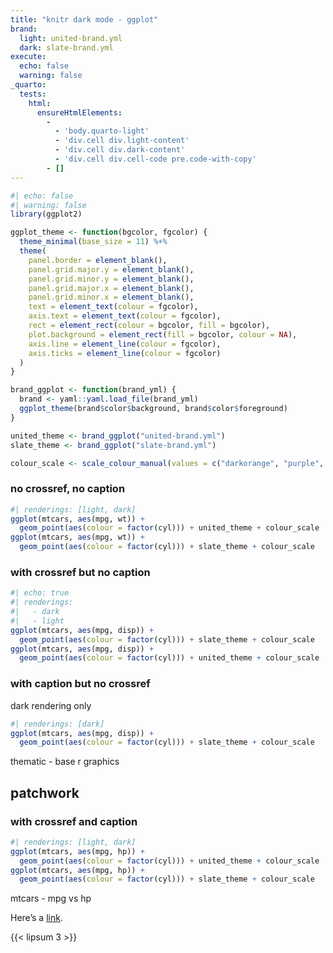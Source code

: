 ```yaml
---
title: "knitr dark mode - ggplot"
brand:
  light: united-brand.yml
  dark: slate-brand.yml
execute:
  echo: false
  warning: false
_quarto:
  tests:
    html:
      ensureHtmlElements:
        -
          - 'body.quarto-light'
          - 'div.cell div.light-content'
          - 'div.cell div.dark-content'
          - 'div.cell div.cell-code pre.code-with-copy'
        - []
---
```


```r
#| echo: false
#| warning: false
library(ggplot2)

ggplot_theme <- function(bgcolor, fgcolor) {
  theme_minimal(base_size = 11) %+%
  theme(
    panel.border = element_blank(),
    panel.grid.major.y = element_blank(),
    panel.grid.minor.y = element_blank(),
    panel.grid.major.x = element_blank(),
    panel.grid.minor.x = element_blank(),
    text = element_text(colour = fgcolor),
    axis.text = element_text(colour = fgcolor),
    rect = element_rect(colour = bgcolor, fill = bgcolor),
    plot.background = element_rect(fill = bgcolor, colour = NA),
    axis.line = element_line(colour = fgcolor),
    axis.ticks = element_line(colour = fgcolor)
  )
}

brand_ggplot <- function(brand_yml) {
  brand <- yaml::yaml.load_file(brand_yml)
  ggplot_theme(brand$color$background, brand$color$foreground)
}

united_theme <- brand_ggplot("united-brand.yml")
slate_theme <- brand_ggplot("slate-brand.yml")

colour_scale <- scale_colour_manual(values = c("darkorange", "purple", "cyan4"))
```

### no crossref, no caption

```r
#| renderings: [light, dark]
ggplot(mtcars, aes(mpg, wt)) +
  geom_point(aes(colour = factor(cyl))) + united_theme + colour_scale
ggplot(mtcars, aes(mpg, wt)) +
  geom_point(aes(colour = factor(cyl))) + slate_theme + colour_scale
```

### with crossref but no caption

::: {#fig-thematic-ggplot}
```r
#| echo: true
#| renderings:
#|   - dark
#|   - light
ggplot(mtcars, aes(mpg, disp)) +
  geom_point(aes(colour = factor(cyl))) + slate_theme + colour_scale
ggplot(mtcars, aes(mpg, disp)) +
  geom_point(aes(colour = factor(cyl))) + united_theme + colour_scale
```
:::

### with caption but no crossref

dark rendering only

<div>

```r
#| renderings: [dark]
ggplot(mtcars, aes(mpg, disp)) +
  geom_point(aes(colour = factor(cyl))) + slate_theme + colour_scale
```

thematic - base r graphics

</div>

## patchwork

### with crossref and caption

::: {#fig-thematic-patchwork}
```r
#| renderings: [light, dark]
ggplot(mtcars, aes(mpg, hp)) +
  geom_point(aes(colour = factor(cyl))) + united_theme + colour_scale
ggplot(mtcars, aes(mpg, hp)) +
  geom_point(aes(colour = factor(cyl))) + slate_theme + colour_scale
```

mtcars - mpg vs hp
:::

Here's a [link](https://example.com).

{{< lipsum 3 >}}